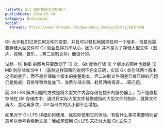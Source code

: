 ```yaml
---
titleTC: Git 如何管理大型档案？
publishDate: 2024-05-30
category: Discussion
social:
  threads: https://www.threads.net/@webdong.dev/post/C7jjbOjh9vQ
---
```


Git 允许我们记录任何文件的变更，并且可以轻松地回溯任何一个版本，但是当需要存储大型文件时 Git 就会显得力不从心，因为 Git 并不是为了存储大型文件（图片、视频、音乐……等二进制文件）而设计的。

试想一张 1MB 的图片只要改动了 10 次，Git 就会存储 10 个版本的图片也就是 10 MB 到存储库当中！（虽然这样简略的说明不完全正确，实际 Git 会存储两个版本之间的差异，而不是存储每个版本的完整副本，但二进制文件间差异难压缩的问题仍是挑战）容易导致性能底下、浪费存储空间、耗费网络资源……等问题。

而 Git LFS 解决问题的方式是将大型文件内容存储在额外的服务器上，而不是直接存储在 Git 存储库中，通过将实际大型文件替换成指向大型文件的指针，就算文件再大、变动再多次，Git 存储库的大小都不会增加。

如果对于 Git LFS 详细如何使用、我实际使用它的体验、有些什么事项需要特别留意可以参考看看新文章：[我如何使用 Git LFS 来托付大型 Git 文件？](https://www.webdong.dev/post/how-i-use-git-lfs-to-manage-large-git-files/)
